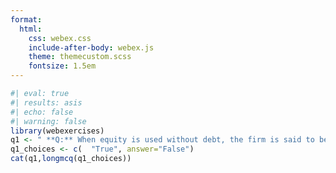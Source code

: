 ```yaml
---
format:
  html:
    css: webex.css
    include-after-body: webex.js
    theme: themecustom.scss
    fontsize: 1.5em
---
```

```r
#| eval: true
#| results: asis
#| echo: false
#| warning: false
library(webexercises)
q1 <- " **Q:** When equity is used without debt, the firm is said to be levered."
q1_choices <- c(  "True", answer="False")
cat(q1,longmcq(q1_choices))
```
  